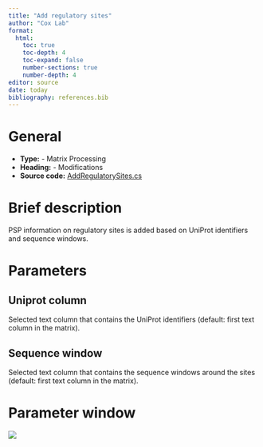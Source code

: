 ```yaml
---
title: "Add regulatory sites"
author: "Cox Lab"
format: 
  html:
    toc: true
    toc-depth: 4
    toc-expand: false
    number-sections: true
    number-depth: 4
editor: source
date: today
bibliography: references.bib
---
```


# General

-   **Type:** - Matrix Processing
-   **Heading:** - Modifications
-   **Source code:** [AddRegulatorySites.cs](https://github.com/JurgenCox/perseus-plugins/blob/master/PerseusPluginLib/Mods/AddRegulatorySites.cs)

# Brief description

PSP information on regulatory sites is added based on UniProt identifiers and sequence windows.

```{=html}
<!-- This comment and the line above it must be preserved when editing this file!
The recommended sections are these, but they may be changed on a case by case basis.
===== Detailed description =====
===== Parameters =====
===== Theoretical background =====
===== Examples =====
Make changes only below this line! -->
```
# Parameters

## Uniprot column

Selected text column that contains the UniProt identifiers (default: first text column in the matrix).

## Sequence window

Selected text column that contains the sequence windows around the sites (default: first text column in the matrix).

# Parameter window

![](images/modifications-add_regulatory_sites-edited.png)

